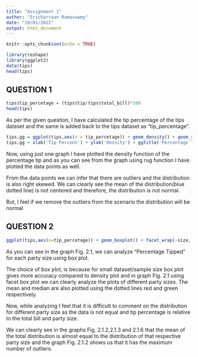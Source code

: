 ```yaml
---
title: "Assignment 1"
author: "Sricharraan Ramaswamy"
date: "19/01/2022"
output: html_document
---
```


```r
knitr::opts_chunk$set(echo = TRUE)
```

```r
library(reshape)
library(ggplot2)
data(tips)
head(tips)
```
## QUESTION 1

```r
tips$tip_percetage = (tips$tip/tips$total_bill)*100
head(tips)
```
As per the given question, I have calculated the tip percentage of the tips dataset and the same is added back to the tips dataset as "tip_percentage".

```r
tips.gg = ggplot(tips,aes(x = tip_percetage)) + geom_density() + geom_rug(aes(y = 0), sides = "b",position = position_jitter(height = 0)) + geom_vline(aes(xintercept = mean(tip_percetage)), colour="blue", linetype="dashed") 
tips.gg + xlab('Tip Percent') + ylab('Density') + ggtitle('Percentage Tipped Fig. 1.1')
```

Now, using just one graph I have plotted the density function of the percentage tip and as you can see from the graph using rug function I have plotted the data points as well.

From the data points we can infer that there are outliers and the distribution is also right skewed. We can clearly see the mean of the distribution(blue dotted line) is not centered and therefore, the distribution is not normal.

But, I feel if we remove the outliers from the scenario the distribution will be normal 

## QUESTION 2

```r
ggplot(tips,aes(x=tip_percetage)) + geom_boxplot() + facet_wrap(~size, nrow=3) + geom_rug(aes(y=0),sides="b", position = position_jitter(height=0)) + geom_vline(aes(xintercept = median(tip_percetage)), colour="green", linetype="dashed", size = 0.25) + geom_vline(aes(xintercept = mean(tip_percetage)), colour="red", linetype="dashed", size = 0.3) + xlab("TIP PERCENTAGE") + ylab("DENSITY") + ggtitle("Distribution of PERCENTAGE TIPPED for each party size Fig. 2.1") 
```

As you can see in the graph Fig. 2.1, we can analyze "Percentage Tipped" for each party size using box plot.

The choice of box plot, is because for small dataset/sample size box plot gives more accuracy compared to density plot and in graph Fig. 2.1 using facet box plot we can clearly analyze the plots of different party sizes. The mean and median are also plotted using the dotted lines red and green respectively.

Now, while analyzing I feel that it is difficult to comment on the distribution for different party size as the data is not equal and tip percentage is relative to the total bill and party size.

We can clearly see in the graphs Fig. 2.1.2,2.1.3 and 2.1.6 that the mean of the total distribution is almost equal to the distribution of that respective party size and the graph Fig. 2.1.2 shows us that it has the maximum number of outliers.




